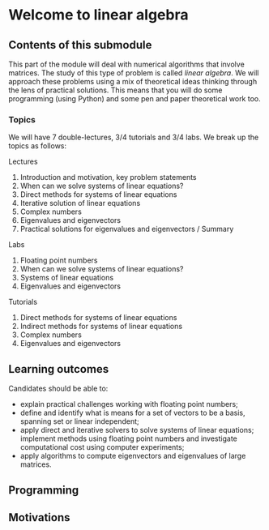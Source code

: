 # Welcome to linear algebra

## Contents of this submodule

This part of the module will deal with numerical algorithms that involve
matrices. The study of this type of problem is called *linear algebra*. We will
approach these problems using a mix of theoretical ideas thinking through the
lens of practical solutions. This means that you will do some programming (using
Python) and some pen and paper theoretical work too.

### Topics

We will have 7 double-lectures, 3/4 tutorials and 3/4 labs. We break up the
topics as follows:

Lectures

1. Introduction and motivation, key problem statements
2. When can we solve systems of linear equations?
3. Direct methods for systems of linear equations
4. Iterative solution of linear equations
5. Complex numbers
6. Eigenvalues and eigenvectors
7. Practical solutions for eigenvalues and eigenvectors / Summary

Labs

1. Floating point numbers
2. When can we solve systems of linear equations?
3. Systems of linear equations
4. Eigenvalues and eigenvectors

Tutorials

1. Direct methods for systems of linear equations
2. Indirect methods for systems of linear equations
3. Complex numbers
4. Eigenvalues and eigenvectors

## Learning outcomes

Candidates should be able to:

- explain practical challenges working with floating point numbers;
- define and identify what is means for a set of vectors to be a basis, spanning
  set or linear independent;
- apply direct and iterative solvers to solve systems of linear equations;
  implement methods using floating point numbers and investigate computational
  cost using computer experiments;
- apply algorithms to compute eigenvectors and eigenvalues of large matrices.

## Programming

## Motivations
